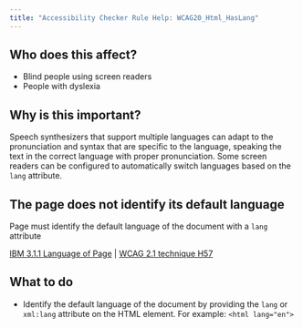 ```yaml
---
title: "Accessibility Checker Rule Help: WCAG20_Html_HasLang"
---
```


<div className="toolHelp">
<Row>
<Column colLg={5} colMd={3} colSm={4} className="toolLeft">

## Who does this affect?

* Blind people using screen readers
* People with dyslexia

## Why is this important?

Speech synthesizers that support multiple languages can adapt to the pronunciation and syntax that are specific to the language, speaking the text in the correct language with proper pronunciation. Some screen readers can be configured to automatically switch languages based on the `lang` attribute.

</Column>
<Column colLg={11} colMd={5} colSm={4} className="toolMain">

<div id="locLevel"></div>

## The page does not identify its default language
Page must identify the default language of the document with a `lang` attribute

[IBM 3.1.1 Language of Page](http://www.ibm.com/able/guidelines/ci162/language_of_page.html) | [WCAG 2.1 technique H57](https://www.w3.org/WAI/WCAG21/Techniques/html/H57)

<div id="locSnippet"></div>

## What to do

* Identify the default language of the document by providing the `lang` or `xml:lang` attribute on the HTML element.
For example: `<html lang="en">`

</Column>
</Row>
</div>

